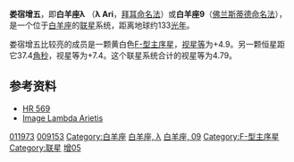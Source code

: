 {{Starbox begin |
   name=娄宿增五（白羊座λ）<br>λ Arietis }}
{{Starbox observe |
  epoch=J2000 |
  ra=01<sup>h</sup> 57<sup>m</sup> 55.7172<sup>s</sup> |
  dec= +23° 35′ 45.82″ |
  appmag_v=4.776 |
  constell=[[白羊座|白羊座]] |
  星官=[[娄宿|娄宿]] [[娄_(星官)|娄]] }}
{{Starbox character |
 class=F0V |
 r-i = 0.16 |
 v-r =  |
 b-v = 0.28 |
 u-b = 0.09 |
  variable= }}
{{Starbox astrometry |
  radial_v=-1.4 |
  prop_mo_ra=-91.51 |
  prop_mo_dec=-14.45  |
  parallax=24.49 |
  p_error=0.78 |
  absmag_v=5.047 }}
{{Starbox detail|
  mass=1.7 |
  radius=1.4 |
  luminosity=6 | 
  temperature=6,000–7,500 |
  metal= |
  rotational_velocity=99 |
  age= }}
{{Starbox catalog |
  names=9 Arietis, [[Harvard_Revised_catalogue|HR]] 569, [[Henry_Draper_Catalogue|HD]] 11973, [[Bonner_Durchmusterung|BD]]+22°288, [[Hipparcos_catalogue|HIP]] 9153, [[Smithsonian_Astrophysical_Observatory_catalogue|SAO]] 75051, GC 2366, [[Star_catalogue#ADS|ADS]] 1563, CCDM 01580+2336. }}
{{Starbox reference |
  Simbad=HD+11973
| ARICNS = }}
{{starbox sources|HIP|CCDM|HR}}
{{Starbox end}}
'''娄宿增五'''，即'''白羊座λ''' （'''λ Ari'''，[[拜耳命名法|拜耳命名法]]）或'''白羊座9'''（[[佛兰斯蒂德命名法|佛兰斯蒂德命名法]]），是一个位于[[白羊座|白羊座]]的[[联星|联星]]系统，距离地球约133[[光年|光年]]。

娄宿增五比较亮的成员是一颗黄白色[[恒星光谱|F-型]][[主序星|主序星]]，[[视星等|视星等]]为+4.9。另一颗恒星距它37.4[[角秒|角秒]]，视星等为+7.4。这个联星系统合计的视星等为4.79。

==参考资料==
* [http://webviz.u-strasbg.fr/viz-bin/VizieR-S?HR%20569 HR 569] {{Wayback|url=http://webviz.u-strasbg.fr/viz-bin/VizieR-S?HR%20569 |date=20200813002930 }}
* [http://aladin.u-strasbg.fr/AladinPreview?-c=*+lam+Ari&ident=*+lam+Ari&submit=Aladin+previewer Image Lambda Arietis]

{{Stars of Aries}}
{{星官|娄宿|3|15}}
[[Category:HD和HDE天體|011973]]
[[Category:HIP天體|009153]]
[[Category:白羊座|Category:白羊座]]
[[Category:拜耳天體|白羊座, λ]]
[[Category:佛氏天體|白羊座, 09]]
[[Category:F-型主序星|Category:F-型主序星]]
[[Category:联星|Category:联星]]
[[Category:娄_(星官)|增05]]